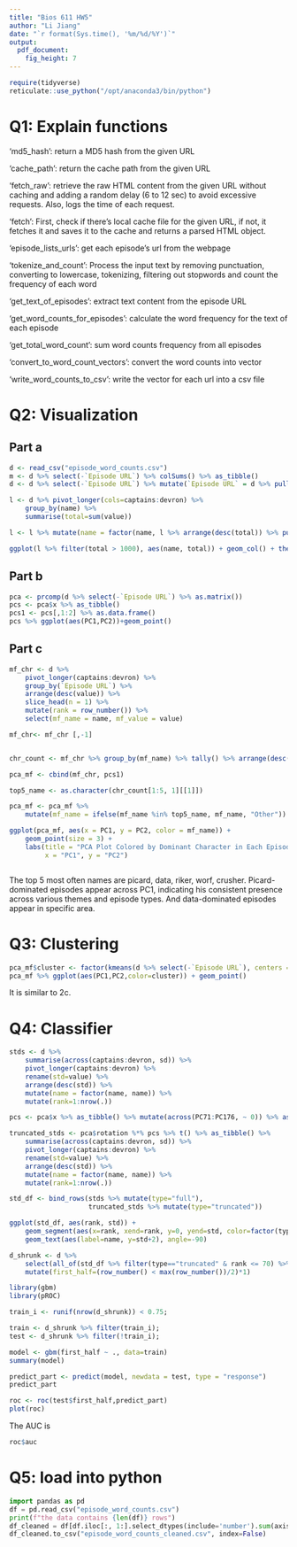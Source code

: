 ```yaml
---
title: "Bios 611 HW5"
author: "Li Jiang"
date: "`r format(Sys.time(), '%m/%d/%Y')`"
output:
  pdf_document:
    fig_height: 7
---
```


```r
require(tidyverse)
reticulate::use_python("/opt/anaconda3/bin/python")
```

# Q1: Explain functions

'md5_hash': return a MD5 hash from the given URL

'cache_path': return the cache path from the given URL

'fetch_raw': retrieve the raw HTML content from the given URL without caching and adding a random delay (6 to 12 sec) to avoid excessive requests. Also, logs the time of each request.

'fetch': First, check if there's local cache file for the given URL, if not, it fetches it and saves it to the cache and returns a parsed HTML object.

'episode_lists_urls': get each episode's url from the webpage

'tokenize_and_count': Process the input text by removing punctuation, converting to lowercase, tokenizing, filtering out stopwords and count the frequency of each word

'get_text_of_episodes': extract text content from the episode URL

'get_word_counts_for_episodes': calculate the word frequency for the text of each episode

'get_total_word_count': sum word counts frequency from all episodes

'convert_to_word_count_vectors': convert the word counts into vector

'write_word_counts_to_csv': write the vector for each url into a csv file

# Q2: Visualization

## Part a
```r
d <- read_csv("episode_word_counts.csv")
m <- d %>% select(-`Episode URL`) %>% colSums() %>% as_tibble()
d <- d %>% select(-`Episode URL`) %>% mutate(`Episode URL` = d %>% pull(`Episode URL`))

l <- d %>% pivot_longer(cols=captains:devron) %>%
    group_by(name) %>%
    summarise(total=sum(value))

l <- l %>% mutate(name = factor(name, l %>% arrange(desc(total)) %>% pull(name)))

ggplot(l %>% filter(total > 1000), aes(name, total)) + geom_col() + theme(axis.text.x = element_text(angle = 90, vjust = 0.5, hjust = 1))
```

## Part b
```r
pca <- prcomp(d %>% select(-`Episode URL`) %>% as.matrix())
pcs <- pca$x %>% as_tibble()
pcs1 <- pcs[,1:2] %>% as.data.frame()
pcs %>% ggplot(aes(PC1,PC2))+geom_point()
```

## Part c
```r
mf_chr <- d %>%
    pivot_longer(captains:devron) %>%
    group_by(`Episode URL`) %>%
    arrange(desc(value)) %>%
    slice_head(n = 1) %>%
    mutate(rank = row_number()) %>%
    select(mf_name = name, mf_value = value)

mf_chr<- mf_chr [,-1]


chr_count <- mf_chr %>% group_by(mf_name) %>% tally() %>% arrange(desc(n))

pca_mf <- cbind(mf_chr, pcs1)

top5_name <- as.character(chr_count[1:5, 1][[1]])

pca_mf <- pca_mf %>%
    mutate(mf_name = ifelse(mf_name %in% top5_name, mf_name, "Other"))

ggplot(pca_mf, aes(x = PC1, y = PC2, color = mf_name)) +
    geom_point(size = 3) +
    labs(title = "PCA Plot Colored by Dominant Character in Each Episode",
         x = "PC1", y = "PC2")



```

The top 5 most often names are picard, data, riker, worf, crusher. Picard-dominated episodes appear across PC1, indicating his consistent presence across various themes and episode types. And data-dominated episodes appear in specific area.

# Q3: Clustering

```r
pca_mf$cluster <- factor(kmeans(d %>% select(-`Episode URL`), centers = 5)$cluster)
pca_mf %>% ggplot(aes(PC1,PC2,color=cluster)) + geom_point()
```
It is similar to 2c.

# Q4: Classifier

```r
stds <- d %>%
    summarise(across(captains:devron, sd)) %>%
    pivot_longer(captains:devron) %>%
    rename(std=value) %>%
    arrange(desc(std)) %>%
    mutate(name = factor(name, name)) %>%
    mutate(rank=1:nrow(.))

pcs <- pca$x %>% as_tibble() %>% mutate(across(PC71:PC176, ~ 0)) %>% as.matrix()

truncated_stds <- pca$rotation %*% pcs %>% t() %>% as_tibble() %>%
    summarise(across(captains:devron, sd)) %>%
    pivot_longer(captains:devron) %>%
    rename(std=value) %>%
    arrange(desc(std)) %>%
    mutate(name = factor(name, name)) %>%
    mutate(rank=1:nrow(.))

std_df <- bind_rows(stds %>% mutate(type="full"),
                    truncated_stds %>% mutate(type="truncated"))

ggplot(std_df, aes(rank, std)) +
    geom_segment(aes(x=rank, xend=rank, y=0, yend=std, color=factor(type))) + xlim(0, 100) +
    geom_text(aes(label=name, y=std+2), angle=-90)
```

```r
d_shrunk <- d %>%
    select(all_of(std_df %>% filter(type=="truncated" & rank <= 70) %>% pull(name))) %>%
    mutate(first_half=(row_number() < max(row_number())/2)*1)

library(gbm)
library(pROC)

train_i <- runif(nrow(d_shrunk)) < 0.75;

train <- d_shrunk %>% filter(train_i);
test <- d_shrunk %>% filter(!train_i);

model <- gbm(first_half ~ ., data=train)
summary(model)

predict_part <- predict(model, newdata = test, type = "response")
predict_part

roc <- roc(test$first_half,predict_part)
plot(roc)
```

The AUC is 

```r
roc$auc
```

# Q5: load into python

```python
import pandas as pd
df = pd.read_csv("episode_word_counts.csv")
print(f"the data contains {len(df)} rows")
df_cleaned = df[df.iloc[:, 1:].select_dtypes(include='number').sum(axis=1) >= 100]
df_cleaned.to_csv("episode_word_counts_cleaned.csv", index=False)

```
